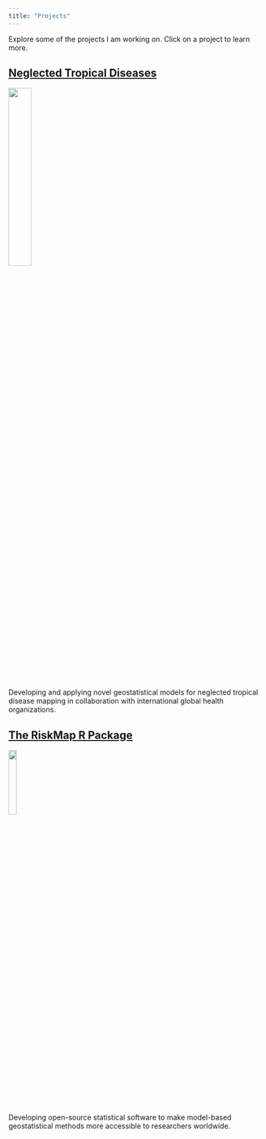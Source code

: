 ```yaml
---
title: "Projects"
---
```


Explore some of the projects I am working on. Click on a project to learn more.

## [Neglected Tropical Diseases](ntds.qmd)

![](ntds.png){.border .rounded .shadow-lg width="30%"}

Developing and applying novel geostatistical models for neglected tropical disease mapping in collaboration with international global health organizations.

## [The RiskMap R Package](riskmap.qmd)

![](R.png){.border .rounded .shadow-lg width="18%"}

Developing open-source statistical software to make model-based geostatistical methods more accessible to researchers worldwide.
